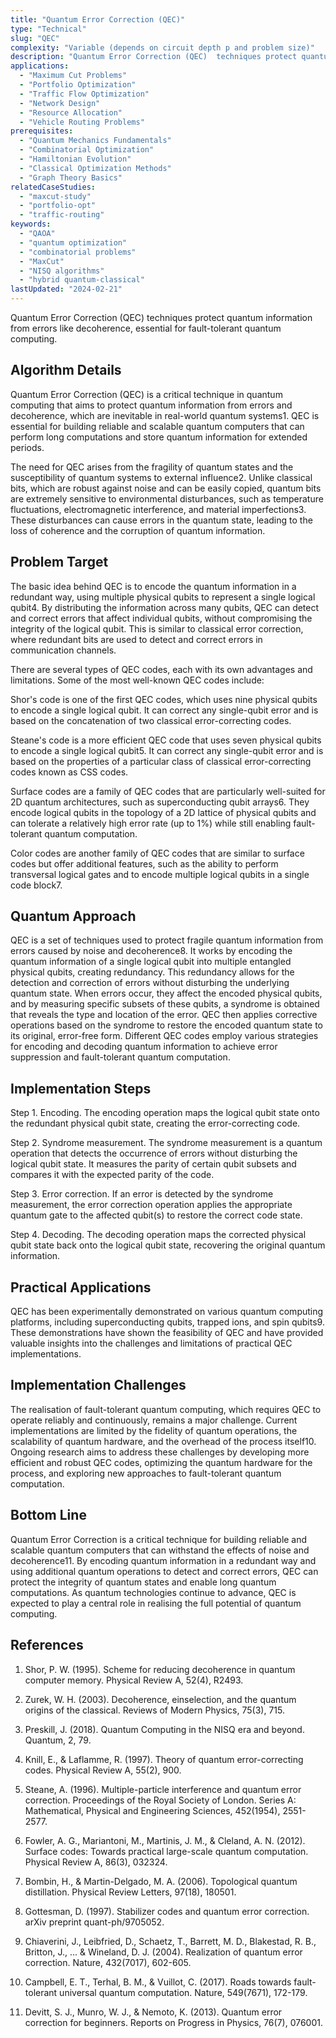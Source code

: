 ```yaml
---
title: "Quantum Error Correction (QEC)"
type: "Technical"
slug: "QEC"
complexity: "Variable (depends on circuit depth p and problem size)"
description: "Quantum Error Correction (QEC)  techniques protect quantum information from errors like decoherence, essential for fault-tolerant quantum computing."
applications:
  - "Maximum Cut Problems"
  - "Portfolio Optimization"
  - "Traffic Flow Optimization"
  - "Network Design"
  - "Resource Allocation"
  - "Vehicle Routing Problems"
prerequisites:
  - "Quantum Mechanics Fundamentals"
  - "Combinatorial Optimization"
  - "Hamiltonian Evolution"
  - "Classical Optimization Methods"
  - "Graph Theory Basics"
relatedCaseStudies:
  - "maxcut-study"
  - "portfolio-opt"
  - "traffic-routing"
keywords:
  - "QAOA"
  - "quantum optimization"
  - "combinatorial problems"
  - "MaxCut"
  - "NISQ algorithms"
  - "hybrid quantum-classical"
lastUpdated: "2024-02-21"
---
```


Quantum Error Correction (QEC)  techniques protect quantum information from errors like decoherence, essential for fault-tolerant quantum computing.

## Algorithm Details

Quantum Error Correction (QEC) is a critical technique in quantum computing that aims to protect quantum information from errors and decoherence, which are inevitable in real-world quantum systems1. QEC is essential for building reliable and scalable quantum computers that can perform long computations and store quantum information for extended periods.

The need for QEC arises from the fragility of quantum states and the susceptibility of quantum systems to external influence2. Unlike classical bits, which are robust against noise and can be easily copied, quantum bits are extremely sensitive to environmental disturbances, such as temperature fluctuations, electromagnetic interference, and material imperfections3. These disturbances can cause errors in the quantum state, leading to the loss of coherence and the corruption of quantum information.

## Problem Target

The basic idea behind QEC is to encode the quantum information in a redundant way, using multiple physical qubits to represent a single logical qubit4. By distributing the information across many qubits, QEC can detect and correct errors that affect individual qubits, without compromising the integrity of the logical qubit. This is similar to classical error correction, where redundant bits are used to detect and correct errors in communication channels.

There are several types of QEC codes, each with its own advantages and limitations. Some of the most well-known QEC codes include:

Shor's code is one of the first QEC codes, which uses nine physical qubits to encode a single logical qubit. It can correct any single-qubit error and is based on the concatenation of two classical error-correcting codes.

Steane's code is a more efficient QEC code that uses seven physical qubits to encode a single logical qubit5. It can correct any single-qubit error and is based on the properties of a particular class of classical error-correcting codes known as CSS codes.

Surface codes are a family of QEC codes that are particularly well-suited for 2D quantum architectures, such as superconducting qubit arrays6. They encode logical qubits in the topology of a 2D lattice of physical qubits and can tolerate a relatively high error rate (up to 1%) while still enabling fault-tolerant quantum computation.

Color codes are another family of QEC codes that are similar to surface codes but offer additional features, such as the ability to perform transversal logical gates and to encode multiple logical qubits in a single code block7.

## Quantum Approach

QEC is a set of techniques used to protect fragile quantum information from errors caused by noise and decoherence8. It works by encoding the quantum information of a single logical qubit into multiple entangled physical qubits, creating redundancy. This redundancy allows for the detection and correction of errors without disturbing the underlying quantum state. When errors occur, they affect the encoded physical qubits, and by measuring specific subsets of these qubits, a syndrome is obtained that reveals the type and location of the error. QEC then applies corrective operations based on the syndrome to restore the encoded quantum state to its original, error-free form. Different QEC codes employ various strategies for encoding and decoding quantum information to achieve error suppression and fault-tolerant quantum computation.

## Implementation Steps

Step 1. Encoding. The encoding operation maps the logical qubit state onto the redundant physical qubit state, creating the error-correcting code.

Step 2. Syndrome measurement. The syndrome measurement is a quantum operation that detects the occurrence of errors without disturbing the logical qubit state. It measures the parity of certain qubit subsets and compares it with the expected parity of the code.

Step 3. Error correction. If an error is detected by the syndrome measurement, the error correction operation applies the appropriate quantum gate to the affected qubit(s) to restore the correct code state.

Step 4. Decoding. The decoding operation maps the corrected physical qubit state back onto the logical qubit state, recovering the original quantum information.

## Practical Applications

QEC has been experimentally demonstrated on various quantum computing platforms, including superconducting qubits, trapped ions, and spin qubits9. These demonstrations have shown the feasibility of QEC and have provided valuable insights into the challenges and limitations of practical QEC implementations.

## Implementation Challenges

The realisation of fault-tolerant quantum computing, which requires QEC to operate reliably and continuously, remains a major challenge. Current implementations are limited by the fidelity of quantum operations, the scalability of quantum hardware, and the overhead of the process itself10. Ongoing research aims to address these challenges by developing more efficient and robust QEC codes, optimizing the quantum hardware for the process, and exploring new approaches to fault-tolerant quantum computation.

## Bottom Line

Quantum Error Correction is a critical technique for building reliable and scalable quantum computers that can withstand the effects of noise and decoherence11. By encoding quantum information in a redundant way and using additional quantum operations to detect and correct errors, QEC can protect the integrity of quantum states and enable long quantum computations. As quantum technologies continue to advance, QEC is expected to play a central role in realising the full potential of quantum computing.

## References

1. Shor, P. W. (1995). Scheme for reducing decoherence in quantum computer memory. Physical Review A, 52(4), R2493.

2. Zurek, W. H. (2003). Decoherence, einselection, and the quantum origins of the classical. Reviews of Modern Physics, 75(3), 715.

3. Preskill, J. (2018). Quantum Computing in the NISQ era and beyond. Quantum, 2, 79.

4. Knill, E., & Laflamme, R. (1997). Theory of quantum error-correcting codes. Physical Review A, 55(2), 900.

5. Steane, A. (1996). Multiple-particle interference and quantum error correction. Proceedings of the Royal Society of London. Series A: Mathematical, Physical and Engineering Sciences, 452(1954), 2551-2577.

6. Fowler, A. G., Mariantoni, M., Martinis, J. M., & Cleland, A. N. (2012). Surface codes: Towards practical large-scale quantum computation. Physical Review A, 86(3), 032324.

7. Bombin, H., & Martin-Delgado, M. A. (2006). Topological quantum distillation. Physical Review Letters, 97(18), 180501.

8. Gottesman, D. (1997). Stabilizer codes and quantum error correction. arXiv preprint quant-ph/9705052.

9. Chiaverini, J., Leibfried, D., Schaetz, T., Barrett, M. D., Blakestad, R. B., Britton, J., ... & Wineland, D. J. (2004). Realization of quantum error correction. Nature, 432(7017), 602-605.

10. Campbell, E. T., Terhal, B. M., & Vuillot, C. (2017). Roads towards fault-tolerant universal quantum computation. Nature, 549(7671), 172-179.

11. Devitt, S. J., Munro, W. J., & Nemoto, K. (2013). Quantum error correction for beginners. Reports on Progress in Physics, 76(7), 076001.